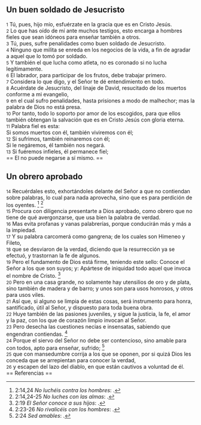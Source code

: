 == Un buen soldado de Jesucristo ==

{{anchor|1}} <small>1</small> Tú, pues, hijo mío, esfuérzate en la gracia que es en Cristo Jesús.<br>
{{anchor|2}} <small>2</small> Lo que has oído de mí ante muchos testigos, esto encarga a hombres fieles que sean idóneos para enseñar también a otros.<br>
{{anchor|3}} <small>3</small> Tú, pues, sufre penalidades como buen soldado de Jesucristo.<br>
{{anchor|4}} <small>4</small> Ninguno que milita se enreda en los negocios de la vida, a fin de agradar a aquel que lo tomó por soldado.<br>
{{anchor|5}} <small>5</small> Y también el que lucha como atleta, no es coronado si no lucha legítimamente.<br>
{{anchor|6}} <small>6</small> El labrador, para participar de los frutos, debe trabajar primero.<br>
{{anchor|7}} <small>7</small> Considera lo que digo, y el Señor te dé entendimiento en todo.<br>
{{anchor|8}} <small>8</small> Acuérdate de Jesucristo, del linaje de David, resucitado de los muertos conforme a mi evangelio,<br>
{{anchor|9}} <small>9</small> en el cual sufro penalidades, hasta prisiones a modo de malhechor; mas la palabra de Dios no está presa.<br>
{{anchor|10}} <small>10</small> Por tanto, todo lo soporto por amor de los escogidos, para que ellos también obtengan la salvación que es en Cristo Jesús con gloria eterna.<br>
{{anchor|11}} <small>11</small> Palabra fiel es esta:<br>
Si somos muertos con él, también viviremos con él;<br>
{{anchor|12}} <small>12</small> Si sufrimos, también reinaremos con él;<br>
Si le negáremos, él también nos negará.<br>
{{anchor|13}} <small>13</small> Si fuéremos infieles, él permanece fiel;<br>
== El no puede negarse a sí mismo. ==

== Un obrero aprobado ==

{{anchor|14}} <small>14</small> Recuérdales esto, exhortándoles delante del Señor a que no contiendan sobre palabras, lo cual para nada aprovecha, sino que es para perdición de los oyentes. <ref>2:14,24 ''No luchéis contra los hombres'': {{lib|LU|178|1|17}}.</ref> <ref>2:14,24-25 ''No luches con las almas'': {{lib|LU|181|2|5}}.</ref><br>
{{anchor|15}} <small>15</small> Procura con diligencia presentarte a Dios aprobado, como obrero que no tiene de qué avergonzarse, que usa bien la palabra de verdad.<br>
{{anchor|16}} <small>16</small> Mas evita profanas y vanas palabrerías, porque conducirán más y más a la impiedad.<br>
{{anchor|17}} <small>17</small> Y su palabra carcomerá como gangrena; de los cuales son Himeneo y Fileto,<br>
{{anchor|18}} <small>18</small> que se desviaron de la verdad, diciendo que la resurrección ya se efectuó, y trastornan la fe de algunos.<br>
{{anchor|19}} <small>19</small> Pero el fundamento de Dios está firme, teniendo este sello: Conoce el Señor a los que son suyos; y: Apártese de iniquidad todo aquel que invoca el nombre de Cristo. <ref>2:19 ''El Señor conoce a sus hijos'': {{lib|LU|32|4|8}}.</ref><br>
{{anchor|20}} <small>20</small> Pero en una casa grande, no solamente hay utensilios de oro y de plata, sino también de madera y de barro; y unos son para usos honrosos, y otros para usos viles.<br>
{{anchor|21}} <small>21</small> Así que, si alguno se limpia de estas cosas, será instrumento para honra, santificado, útil al Señor, y dispuesto para toda buena obra.<br>
{{anchor|22}} <small>22</small> Huye también de las pasiones juveniles, y sigue la justicia, la fe, el amor y la paz, con los que de corazón limpio invocan al Señor.<br>
{{anchor|23}} <small>23</small> Pero desecha las cuestiones necias e insensatas, sabiendo que engendran contiendas. <ref>2:23-26 ''No rivalicéis con los hombres'': {{lib|LU|141|6|4}}.</ref><br>
{{anchor|24}} <small>24</small> Porque el siervo del Señor no debe ser contencioso, sino amable para con todos, apto para enseñar, sufrido; <ref>2:24 ''Sed amables'': {{lib|LU|174|0|2}}.</ref><br>
{{anchor|25}} <small>25</small> que con mansedumbre corrija a los que se oponen, por si quizá Dios les conceda que se arrepientan para conocer la verdad,<br>
{{anchor|26}} <small>26</small> y escapen del lazo del diablo, en que están cautivos a voluntad de él.<br>
== Referencias ==

<references />
